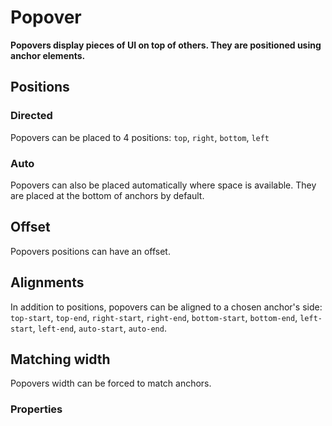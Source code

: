 # Popover <ReactStabilityFlag status="stable" />

**Popovers display pieces of UI on top of others. They are positioned using anchor elements.**

<DemoBlock orientation="horizontal" demo="default" />

## Positions

### Directed

Popovers can be placed to 4 positions: `top`, `right`, `bottom`, `left`

<DemoBlock demo="positions" />

### Auto

Popovers can also be placed automatically where space is available. They are placed at the bottom of anchors by default.

<DemoBlock orientation="horizontal" demo="auto" />

## Offset

Popovers positions can have an offset.

<DemoBlock orientation="horizontal" demo="offset" />

## Alignments

In addition to positions, popovers can be aligned to a chosen anchor's side:
`top-start`, `top-end`, `right-start`, `right-end`, `bottom-start`, `bottom-end`, `left-start`, `left-end`, `auto-start`, `auto-end`.

<DemoBlock orientation="horizontal" demo="alignments" />

## Matching width

Popovers width can be forced to match anchors.

<DemoBlock demo="matching-width" />

### Properties

<PropTable component="Popover" />
